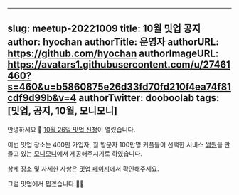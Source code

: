 ----
slug: meetup-20221009
title: 10월 밋업 공지
author: hyochan
authorTitle: 운영자
authorURL: https://github.com/hyochan
authorImageURL: https://avatars1.githubusercontent.com/u/27461460?s=460&u=b5860875e26d33fd70fd210f4ea74f81cdf9d99b&v=4
authorTwitter: dooboolab
tags: [밋업, 공지, 10월, 모니모니]
---


안녕하세요 👋
[10월 26일 밋업 신청](https://www.meetup.com/ko-KR/crossplatformkorea/events/289001565)이 열렸습니다.

이번 밋업 장소는 400만 가입자, 월 방문자 100만명 커플들이 선택한 서비스 [썸원](http://sumone.co)을 만들고 있는 [모니모니](https://www.monymony.co)에서 제공해주시기로 하였습니다.

상세 장소 및 자세한 사항은 [밋업 페이지](https://www.meetup.com/ko-KR/crossplatformkorea/events/289001565)에서 확인해주세요.

그럼 밋업에서 뵙겠습니다 🙇🏻

<AdFitMobileBanner
  unit="DAN-h9aPNdWQH8MvhaeY"
  className="adfit-middle-mobile-2022-10-09"
/>
